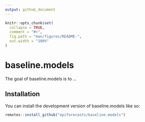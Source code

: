 ```yaml
---
output: github_document
---
```


<!-- README.md is generated from README.Rmd. Please edit that file -->

```r
knitr::opts_chunk$set(
  collapse = TRUE,
  comment = "#>",
  fig.path = "man/figures/README-",
  out.width = "100%"
)
```

# baseline.models

<!-- badges: start -->
<!-- badges: end -->

The goal of baseline.models is to ...

## Installation

You can install the development version of baseline.models like so:

``` r
remotes::install_github("epiforecasts/baseline.models")
```
